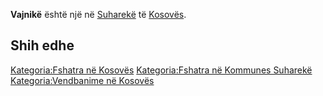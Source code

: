 {{Fshat në 
 | Emri                = Vajnikë
 | EmriAlt                = 
 | NAME_SHORT_FORM=      
 | NAME_GENERIC=      
 | NAME_SORT_NAME_RO=      VAJNIKE
 | FULL_NAME_RO = Vajnikë
 | FULL_NAME_ND_RO=Vajnike
 | SORT_NAME_RG=VAJNIKE
 | FULL_NAME_RG=Vajnikë
 | FULL_NAME_ND_RG=Vajnike
 | SRP_NAME_SHORT_FORM=      
 | SRP_NAME_GENERIC=      
 | SRP_NAME_SORT_NAME_RO=      
 | SRP_FULL_NAME_RO = 
 | SRP_FULL_NAME_ND_RO=
 | SRP_SORT_NAME_RG=
 | SRP_FULL_NAME_RG=
 | SRP_FULL_NAME_ND_RG=
 | Emri (Rasa dhanore) = 
 | Figura              = 
 | Shteti              = Kosovo
 | Komuna              = Suharekë
 | Kodi postar         = 
 | Sipërfaqja          = 

 | Popullsia           = 

 | Regj. i popullsisë  = 
 | Dend. e popullsisë  = 
 | Faqja zyrtare       = 
 <!--- Koordinatat ----> 
 | Gjerësia            = 42.708611
 | Gjatësia            = 20.663333
 | Lartësia            = 
}}
'''Vajnikë''' është një [[]] në [[Suharekë]] të [[Kosovës]].

<!-- == Gjeografia == -->
<!-- == Historia == -->
<!-- == Demografia == -->
== Shih edhe ==
{{Komuna Suharekë}}
{{Kosovo-Administrata-Cung}}

[[Kategoria:Fshatra në Kosovës]]
[[Kategoria:Fshatra në Kommunes Suharekë]]
[[Kategoria:Vendbanime në Kosovës]]